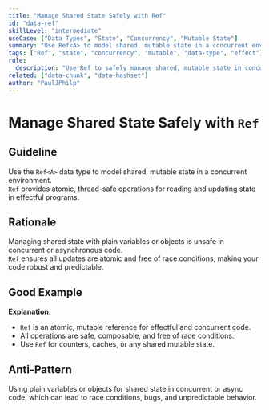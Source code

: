 ```yaml
---
title: "Manage Shared State Safely with Ref"
id: "data-ref"
skillLevel: "intermediate"
useCase: ["Data Types", "State", "Concurrency", "Mutable State"]
summary: "Use Ref<A> to model shared, mutable state in a concurrent environment, ensuring all updates are atomic and free of race conditions."
tags: ["Ref", "state", "concurrency", "mutable", "data-type", "effect"]
rule:
  description: "Use Ref to safely manage shared, mutable state in concurrent and effectful programs."
related: ["data-chunk", "data-hashset"]
author: "PaulJPhilp"
---
```


# Manage Shared State Safely with `Ref`

## Guideline

Use the `Ref<A>` data type to model shared, mutable state in a concurrent environment.  
`Ref` provides atomic, thread-safe operations for reading and updating state in effectful programs.

## Rationale

Managing shared state with plain variables or objects is unsafe in concurrent or asynchronous code.  
`Ref` ensures all updates are atomic and free of race conditions, making your code robust and predictable.

## Good Example

<Example path="./src/data-ref.ts" />

**Explanation:**  
- `Ref` is an atomic, mutable reference for effectful and concurrent code.
- All operations are safe, composable, and free of race conditions.
- Use `Ref` for counters, caches, or any shared mutable state.

## Anti-Pattern

Using plain variables or objects for shared state in concurrent or async code, which can lead to race conditions, bugs, and unpredictable behavior.
